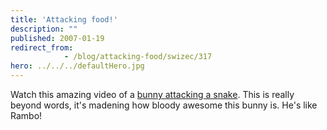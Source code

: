 ```yaml
---
title: 'Attacking food!'
description: ""
published: 2007-01-19
redirect_from: 
            - /blog/attacking-food/swizec/317
hero: ../../../defaultHero.jpg
---
```

Watch this amazing video of a [bunny attacking a snake](http://www.chilloutzone.de/files/07010804.html). This is really beyond words, it&#x27;s madening how bloody awesome this bunny is. He&#x27;s like Rambo!